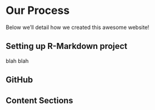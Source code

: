 # Our Process {-#our-process}

Below we'll detail how we created this awesome website!

## Setting up R-Markdown project {-#setting-up-r-markdown-project}

blah blah

## GitHub {-#github}

## Content Sections {-#content-sections}